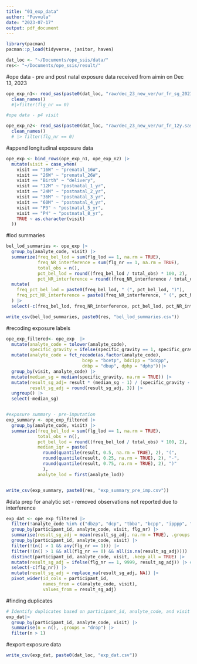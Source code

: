 ```yaml
---
title: "01_exp_data"
author: "Puvvula"
date: "2023-07-17"
output: pdf_document
---
```


```r
library(pacman)
pacman::p_load(tidyverse, janitor, haven)

dat_loc <- "~/Documents/ope_ssis/data/"
res<- "~/Documents/ope_ssis/result/"
```

#ope data - pre and post natal exposure data received from aimin on Dec 13, 2023
```r
ope_exp_n1<- read_sas(paste0(dat_loc, "raw/dec_23_new_ver/ur_fr_sg_20210921.sas7bdat")) |>
  clean_names() 
  #|>filter(flg_nr == 0)

#ope data - p4 visit

ope_exp_n2<- read_sas(paste0(dat_loc, "raw/dec_23_new_ver/ur_fr_12y.sas7bdat")) |>
  clean_names() 
  # |> filter(flg_nr == 0)
```

#append longitudinal exposure data
```r
ope_exp <- bind_rows(ope_exp_n1, ope_exp_n2) |>
  mutate(visit = case_when(
    visit == "16W" ~ "prenatal_16W",
    visit == "26W" ~ "prenatal_26W",
    visit == "Birth" ~ "delivery",
    visit == "12M" ~ "postnatal_1_yr",
    visit == "24M" ~ "postnatal_2_yr",
    visit == "36M" ~ "postnatal_3_yr",
    visit == "60M" ~ "postnatal_4_yr",
    visit == "P3" ~ "postnatal_5_yr",
    visit == "P4" ~ "postnatal_8_yr",
    TRUE ~ as.character(visit)
  ))
```

#lod summaries
```r
bel_lod_summaries <- ope_exp |>
  group_by(analyte_code, visit) |>
  summarize(freq_bel_lod = sum(flg_lod == 1, na.rm = TRUE),
            freq_NR_interference = sum(flg_nr == 1, na.rm = TRUE),
            total_obs = n(),
            pct_bel_lod = round((freq_bel_lod / total_obs) * 100, 2),
            pct_NR_interference = round((freq_NR_interference / total_obs) * 100, 2)) |>
  mutate(
    freq_pct_bel_lod = paste0(freq_bel_lod, " (", pct_bel_lod, ")"),
    freq_pct_NR_interference = paste0(freq_NR_interference, " (", pct_NR_interference, ")")
  ) |>
  select(-c(freq_bel_lod, freq_NR_interference, pct_bel_lod, pct_NR_interference))

write_csv(bel_lod_summaries, paste0(res, "bel_lod_summaries.csv"))
```

#recoding exposure labels
```r
ope_exp_filtered<- ope_exp  |>
  mutate(analyte_code = tolower(analyte_code),
         specific_gravity = ifelse(specific_gravity == 1, specific_gravity + 0.0001, specific_gravity)) |>
  mutate(analyte_code = fct_recode(as.factor(analyte_code), 
                             bcep = "bcetp", bdcipp = "bdcpp", 
                             dnbp = "dbup", dphp = "dphp"))|>
  group_by(visit, analyte_code) |>
  mutate(median_sg = median(specific_gravity, na.rm = TRUE)) |>
  mutate(result_sg_adj= result * (median_sg - 1) / (specific_gravity - 1), na.rm=T,
         result_sg_adj = round(result_sg_adj, 3)) |>
  ungroup() |>
  select(-median_sg)


#exposure summary - pre-imputation
exp_summary <- ope_exp_filtered |>
  group_by(analyte_code, visit) |>
  summarize(freq_bel_lod = sum(flg_lod == 1, na.rm = TRUE),
            total_obs = n(),
            pct_bel_lod = round((freq_bel_lod / total_obs) * 100, 2),
            median_iqr = paste(
              round(quantile(result, 0.5, na.rm = TRUE), 2), "(", 
              round(quantile(result, 0.25, na.rm = TRUE), 2), "-", 
              round(quantile(result, 0.75, na.rm = TRUE), 2), ")"
              ),
            analyte_lod = first(analyte_lod))


write_csv(exp_summary, paste0(res, "exp_summary_pre_imp.csv"))
```

#data prep for analytic set - removed observations not reported due to interference
```r
exp_dat <- ope_exp_filtered |>
  filter(!analyte_code %in% c("dbzp", "dcp", "tbba", "bcpp", "ipppp", "tbppp")) |>
  group_by(participant_id, analyte_code, visit, flg_nr) |>
  summarise(result_sg_adj = mean(result_sg_adj, na.rm = TRUE), .groups = "drop") |>
  group_by(participant_id, analyte_code, visit) |>
  filter(!(n() > 1 && any(flg_nr == 1))) |>
  filter(!(n() > 1 && all(flg_nr == 0) && all(is.na(result_sg_adj)))) |>
  distinct(participant_id, analyte_code, visit, .keep_all = TRUE) |>
  mutate(result_sg_adj = ifelse(flg_nr == 1, 9999, result_sg_adj)) |> #observations with 9999 are NR due to interference
  select(-c(flg_nr)) |>
  mutate(result_sg_adj = replace_na(result_sg_adj, NA)) |>
  pivot_wider(id_cols = participant_id,
              names_from = c(analyte_code, visit), 
              values_from = result_sg_adj) 
```

#finding duplicates
```r
# Identify duplicates based on participant_id, analyte_code, and visit
exp_dat|>
  group_by(participant_id, analyte_code, visit) |>
  summarise(n = n(), .groups = "drop") |>
  filter(n > 1)
```

#export exposure data
```r
write_csv(exp_dat, paste0(dat_loc, "exp_dat.csv"))
```




